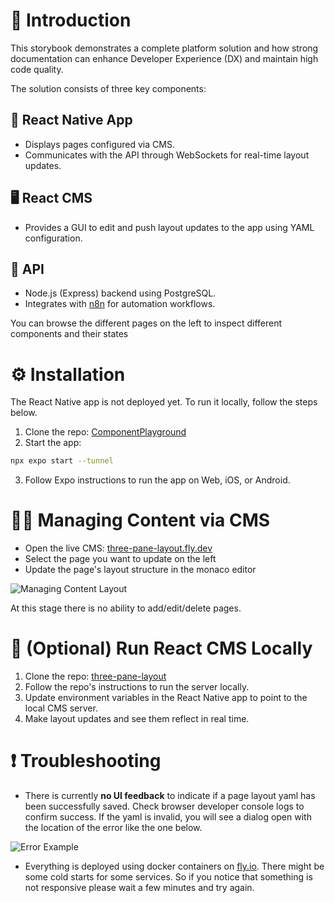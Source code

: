 
<Meta title="Walkthrough" />

# 📘 Introduction
This storybook demonstrates a complete platform solution and how strong documentation can enhance Developer Experience (DX) and maintain high code quality.

The solution consists of three key components:

## 📱 React Native App
- Displays pages configured via CMS.
- Communicates with the API through WebSockets for real-time layout updates.

## 🖥️ React CMS
- Provides a GUI to edit and push layout updates to the app using YAML configuration.

## 🔌 API
- Node.js (Express) backend using PostgreSQL.
- Integrates with [n8n](https://n8n.io/) for automation workflows.

You can browse the different pages on the left to inspect different components and their states 


# ⚙️ Installation

<Alert severity="info">
The React Native app is not deployed yet. To run it locally, follow the steps below.
</Alert>

1. Clone the repo: [ComponentPlayground](https://github.com/MaherKSantina/ComponentPlayground)
2. Start the app:

```bash
npx expo start --tunnel
```

3. Follow Expo instructions to run the app on Web, iOS, or Android.

# 🧑‍💻 Managing Content via CMS
- Open the live CMS: [three-pane-layout.fly.dev](https://three-pane-layout.fly.dev/)
- Select the page you want to update on the left
- Update the page's layout structure in the monaco editor

![Managing Content Layout](./ManagingContent-layout.png)

<Alert severity="info">
At this stage there is no ability to add/edit/delete pages.
</Alert>

# 🧪 (Optional) Run React CMS Locally
1. Clone the repo: [three-pane-layout](https://github.com/MaherKSantina/three-pane-layout)
2. Follow the repo's instructions to run the server locally.
3. Update environment variables in the React Native app to point to the local CMS server.
4. Make layout updates and see them reflect in real time.

# ❗ Troubleshooting

- There is currently **no UI feedback** to indicate if a page layout yaml has been successfully saved. Check browser developer console logs to confirm success. If the yaml is invalid, you will see a dialog open with the location of the error like the one below.

![Error Example](./ManagingContent-errorExample.png)

- Everything is deployed using docker containers on [fly.io](https://fly.io/). There might be some cold starts for some services. So if you notice that something is not responsive please wait a few minutes and try again.